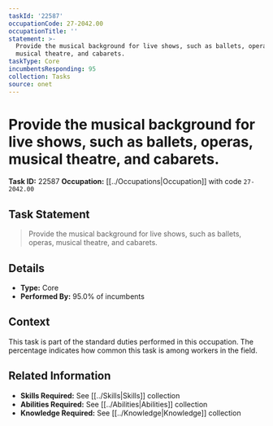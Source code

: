 ```yaml
---
taskId: '22587'
occupationCode: 27-2042.00
occupationTitle: ''
statement: >-
  Provide the musical background for live shows, such as ballets, operas,
  musical theatre, and cabarets.
taskType: Core
incumbentsResponding: 95
collection: Tasks
source: onet
---
```

# Provide the musical background for live shows, such as ballets, operas, musical theatre, and cabarets.

**Task ID:** 22587
**Occupation:** [[../Occupations|Occupation]] with code `27-2042.00`

## Task Statement

> Provide the musical background for live shows, such as ballets, operas, musical theatre, and cabarets.

## Details

- **Type:** Core
- **Performed By:** 95.0% of incumbents

## Context

This task is part of the standard duties performed in this occupation. The percentage indicates how common this task is among workers in the field.

## Related Information

- **Skills Required:** See [[../Skills|Skills]] collection
- **Abilities Required:** See [[../Abilities|Abilities]] collection
- **Knowledge Required:** See [[../Knowledge|Knowledge]] collection
